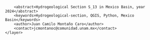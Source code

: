 <?xml version="1.0" encoding="UTF-8"?>
<qgis>
    <layer>
        <title>S_13</title>
        <abstract>Hydrogeological Section S_13 in Mexico Basin, year 2024</abstract>
        <keywords>Hydrogeological-section, QGIS, Python, Mexico Basin</keywords>
        <author>Juan Camilo Montaño Caro</author>
        <contact>jcmontanoc@comunidad.unam.mx</contact>
    </layer>
</qgis>
